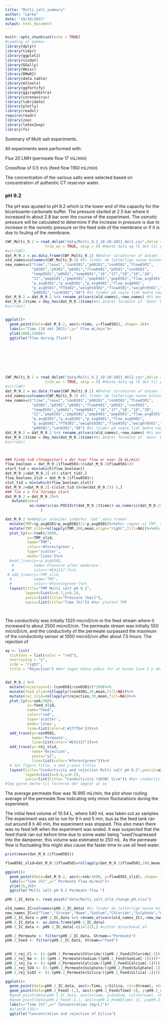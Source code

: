 ```yaml
---
title: "Multi_salt_summary"
author: "Lærke"
date: "19/10/2021"
output: html_document
---
```


```r
knitr::opts_chunk$set(echo = TRUE)
#Loading af pakker 
library(dplyr)
library(tidyr)
library(ggplot2)
library(visdat)
library(GGally)
library(Hmisc)
library(DMwR2)
library(data.table)
library(mltools)
library(ggfortify)
library(ggiraphExtra)
library(coronavirus)
library(lubridate)
library(plotly)
library(readxl)
require(readr)
library(zoo)
library(latex2exp)
library(fs)
```

Summary of Multi salt experiments.

All experiments were performed with:

Flux 20 LMH (permeate flow 17 mL/min)

Crossflow of 0.5 m/s (feed flow 1160 mL/min) 

The concentraiton of the various salts were selected based on concentration of authentic CT reservior water. 

<h3> pH 9.2 </h3>

The pH was ajusted to pH 9.2 which is the lower end of the capacity for the bicarboante-carbonate buffer. 
The pressure started at 2.5 bar where it increased to about 2.8 bar over the course of the experiment. The osmotic pressure will be calculated to determine if the increase in pressure is due to increase in the osmotic pressure on the feed side of the membrane or if it is due to fouling of the membrane. 




```R
CWF_Multi_9.2 = read_delim("data/Multi_9.2_18-10-2021_del1.csv",delim = "\t", escape_double = FALSE, 
                  trim_ws = TRUE, skip = 5) #Hente data og få det til passe ned i en tabel
#str(CWF)
dat_M_9.2 = as.data.frame(CWF_Multi_9.2) #Ændrer strukturen af dataen til noget vi kan arbejde med
old_names=colnames(CWF_Multi_9.2) #Vi finder de latterlige navne kolonnerne i dataen har 
new_names=c("time","level","con0201","pH0201","con0301","flow0301",
            "p0301","p0302","p0401","flow0401","p0501","con0501",
            "temp0501","p0601","temp0601","16","17","18","19","20",
            "21","pmp0201","pmp0301","pmp0401","pmp0501","flow_avg0301",
            "p_avg0301","p_avg0302","p_avg0401","flow_avg0401",
            "p_avg0501","FT0302","weight0302","flow0501","weight0501","36","pH0301",
            "pH0501","con0302","40") #Vi finder på nogle lidt bedre nogle
dat_M_9.2 = dat_M_9.2 %>% rename_at(vars(old_names),~new_names) #Vi ændrer navnene til de nye
dat_M_9.2$time = dmy_hms(dat_M_9.2$time)#Vi ændrer formatet af 'dato' kolonnen til et standard format for tid og datoer istedet for at det bare er noget tekst
#str(dat)


ggplot()+
  geom_point(data=dat_M_9.2, aes(x=time, y=flow0301), shape= 16)+
  labs(x="Time (18 okt 2021)",y=" Flow mL/min")+
  ylim(1000,1500)+
  ggtitle("Flow during flush") 









```

```R
CWF_Multi_9.2 = read_delim("data/Multi_9.2_19-10-2021_del2.csv",delim = "\t", escape_double = FALSE, 
                  trim_ws = TRUE, skip = 5) #Hente data og få det til passe ned i en tabel
#str(CWF)
dat_M_9.2 = as.data.frame(CWF_Multi_9.2) #Ændrer strukturen af dataen til noget vi kan arbejde med
old_names=colnames(CWF_Multi_9.2) #Vi finder de latterlige navne kolonnerne i dataen har 
new_names=c("time","level","con0201","pH0201","con0301","flow0301",
            "p0301","p0302","p0401","flow0401","p0501","con0501",
            "temp0501","p0601","temp0601","16","17","18","19","20",
            "21","pmp0201","pmp0301","pmp0401","pmp0501","flow_avg0301",
            "p_avg0301","p_avg0302","p_avg0401","flow_avg0401",
            "p_avg0501","FT0302","weight0302","flow0501","weight0501","36","pH0301",
            "pH0501","con0302","40") #Vi finder på nogle lidt bedre nogle
dat_M_9.2 = dat_M_9.2 %>% rename_at(vars(old_names),~new_names) #Vi ændrer navnene til de nye
dat_M_9.2$time = dmy_hms(dat_M_9.2$time)#Vi ændrer formatet af 'dato' kolonnen til et standard format for tid og datoer istedet for at det bare er noget tekst
#str(dat)



### Finde t=0 (fosøgsstart = der hvor flow er over 16 mL/min)
flow_boolean = dat_M_9.2$flow0501>16&dat_M_9.2$flow0501<25
start_tid = min(which(flow_boolean))
dat_M_9.2=dat_M_9.2[-c(1:start_tid),]
flow_boolean_slut = dat_M_9.2$flow0501<1
slut_tid = min(which(flow_boolean_slut))
dat_M_9.2=dat_M_9.2[-c(slut_tid:(nrow(dat_M_9.2)) ),]
### Tid i s fra forsøgs start
dat_M_9.2 = dat_M_9.2%>%
   mutate(sek=(
           as.numeric(as.POSIXct(dat_M_9.2$time))-as.numeric(dat_M_9.2$time[1], format='%Y-%m-%d %H:%M:%S'))
                )  

dat_M_9.2 %>%#dplyr arbejder indenfor 'dat' data framen
  mutate(TMP=(p_avg0301+p_avg0302)/2-p_avg0501)%>%#Her regner vi TMP, som dplyr husker nu er en del af den data
  mutate(TMP_slid=rollapply(TMP,100,mean,align="right",fill=NA))%>%#Nu tager vi et glidende gennemsnit
  plot_ly(x=~(sek)/3600,
          y=~TMP_slid,
          name="TMP",
          color='#forestgreen',
          type='scatter',
          mode='lines')%>%
  #add_lines(y=~p_avg0302,
   #         name='Pressure after membrane',
   #         color='#E41317')%>%
 # add_lines(y=~TMP_slid,
  #          name='TMP',
  #          color='#forestgreen')%>%
  layout(title="TMP Multi salt pH 9.2",
         legend=list(x=0.7,y=0.2),
         yaxis=list(title="Pressure [bar]"),
         xaxis=list(title="Time [h]")) #Her plottet TMP




```
The conductivity was initially 1320 microS/cm in the feed stream where it increased to about 2500 microS/cm. The permeate stream was initially 550 microS/cm, and the conductivity of the permeate surpassed the maximum of the conductivity sensor at 1000 microS/cm after about 7.5 hours. 
The rejection of 

```R
ay <- list(
  tickfont = list(color = "red"),
  overlaying = "y",
  side = "right",
  title = "Rejection") #Her noget hokus-pokus for at kunne lave 2 y akser


dat_M_9.2 %>%
  mutate(rejection=(1-(con0501/con0301))*100)%>%
  mutate(feed_slid=rollapplyr(con0301,30,mean,fill=NA))%>%
  mutate(rej_slid=rollapplyr(rejection,30,mean,fill=NA))%>%
  plot_ly(x=~sek/3600,
          y=~feed_slid,
          name="Feed",
          color="red",
          type='scatter',
          mode='lines',
          line=list(color=('#1f77b4')))%>%
  add_trace(y=~con0501,
            name='Permeate',
            line=list(color="#E41317"))%>%
  add_trace(y=~rej_slid,
            name='Rejection',
            yaxis="y2",
            line=list(color="#forestgreen"))%>%
  # Set figure title, x and y-axes titles
  layout(title="Conductivity and rejection Multi salt pH 9.2",yaxis2=ay,
         legend=list(x=0.6,y=0.5),
         yaxis=list(title= "Conductivity \U03BC S/cm")) #Her conductivity over tid + en form for rejection, 
#læg gerne mærke til farverne der nægter at se


```

The average permeate flow was 16.995 mL/min, the plot show rooling average of the permeate flow indicating only minor flucturations during the experiment. 

The initial feed volume of 10.54 L, where 540 mL was taken out as samples.
The experiment was set to run for 9 h and 5 min, bus as the feed tank ran out around 8 h 40 min, the experiment was stopped. This also mean there was no feed left when the experiment was ended. 
It was suspected that the feed thank ran out before time due to some water being "used"/supressed into the dampener, this volume was estimated to 250 mL. 
As the permeate flow is fluctuating this might also cause the faster time to use all feed water. 

```R

print(mean(dat_M_9.2$flow0501))

flow0501_slid=dat_M_9.2$flow0501=rollapply(dat_M_9.2$flow0501,100,mean,align="right",fill=NA)

ggplot()+
  geom_point(data=dat_M_9.2, aes(x=sek/3600, y=flow0501_slid), shape= 16)+
  labs(x="Time [h]",y=" Permeate Flow mL/min")+
  ylim(15,20)+
  ggtitle("Multi salt pH 9.2 Permeate flow ") 

```

```R

pH9.2_IC_data <- read_excel("data/Multi_salt_alle_change_pH.xlsx")

old_names_IC=colnames(pH9.2_IC_data) #Vi finder de latterlige navne kolonnerne i dataen har 
new_names_IC=c("Time","Stream","Name","Sodium","Chloride","Sulphate","Calcium","Silica","DIT_M_Cl","Conductivity","pH","Dilution") #Vi finder på nogle lidt bedre nogle
pH9.2_IC_data = pH9.2_IC_data %>% rename_at(vars(old_names_IC),~new_names_IC) #Vi ændrer navnene til de nye
pH9.2_IC_data <- as.data.frame(pH9.2_IC_data)
pH9.2_IC_data <- pH9.2_IC_data[-c(14:22),] #cutter bicarbonat af. 

pH9.2_Permeate <- filter(pH9.2_IC_data, Stream=="Permeate")
pH9.2_Feed <- filter(pH9.2_IC_data, Stream=="Feed")
   

pH9.2_rej_Cl <- (1-(pH9.2_Permeate$Chloride/((pH9.2_Feed$Chloride[-1]))))*100
pH9.2_rej_Na <- (1-(pH9.2_Permeate$Sodium/((pH9.2_Feed$Sodium[-1]))))*100
pH9.2_rej_Ca <- (1-(pH9.2_Permeate$Calcium/((pH9.2_Feed$Calcium[-1]))))*100
pH9.2_rej_SO4 <- (1-(pH9.2_Permeate$Sulphate/((pH9.2_Feed$Sulphate[-1]))))*100
pH9.2_rej_SiO2 <- (1-(pH9.2_Permeate$Silica/((pH9.2_Feed$Silica[-1]))))*100

ggplot()+
  geom_point(data=pH9.2_IC_data, aes(x=Time, y=Silica, col=Stream), shape= 16)+
  geom_point(data=pH9.2_Feed[-1,], aes(x=pH9.2_Feed$Time[-1], y=pH9.2_rej_SiO2))+
  #geom_point(data=pH9.2_IC_data, aes(x=time, y=Sodium, col=Stream), shape= 17)+
  #geom_point(data=pH9.2_Feed[-1,], aes(x=pH9.2_Feed$time[-1], y=pH9.2_rej_Na))+
  labs(x="Time [h]",y=" Concentration [mg/L]")+
  #ylim(0,135)+
  ggtitle("Concentration and rejection of Silica")


```